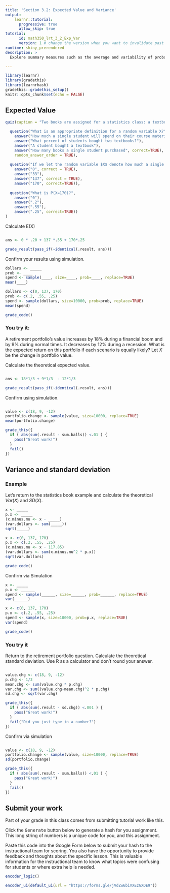 ```yaml
---
title: 'Section 3.2: Expected Value and Variance'
output: 
    learnr::tutorial:
      progressive: true
      allow_skip: true
tutorial:
      id: math350_lrt_3_2_Exp_Var
      version: 1 # change the version when you want to invalidate past progress
runtime: shiny_prerendered
description: > 
  Explore summary measures such as the average and variability of probability distributions. This theory applies to all probability distributions.

---
```


```r
library(learnr)
library(gradethis)
library(learnrhash)
gradethis::gradethis_setup()
knitr::opts_chunk$set(echo = FALSE)
```

## Expected Value
```r
quiz(caption = "Two books are assigned for a statistics class: a textbook costing $137 and its corresponding study guide costing $33. The university bookstore determined 20% of enrolled students do not buy either book, 55% buy the textbook only, and 25% buy both books, and these percentages are relatively constant from one term to another.", 
     
  question("What is an appropriate definition for a random variable X?",
    answer("How much a single student will spend on their course materials.", correct = TRUE),
    answer("What percent of students bought two textbooks?"),
    answer("A student bought a textbook"),
    answer("How many books a single student purchased", correct=TRUE),
    random_answer_order = TRUE), 
  
  question("If we let the random variable $X$ denote how much a single student will spend on their course materials, mark all the valid values of X.",
    answer("0", correct = TRUE),
    answer("33"),
    answer("137", correct = TRUE),
    answer("170", correct=TRUE)), 
  
  question("What is P(X=170)?",
    answer("0"),
    answer(".2"),
    answer(".55"),
    answer(".25", correct=TRUE))
)
```

Calculate E(X)

```r

```

```r
ans <- 0 * .20 + 137 *.55 + 170*.25

grade_result(pass_if(~identical(.result, ans)))
```

Confirm your results using simulation.

```r
dollars <- _____
prob <- ____
spend <- sample(____, size=____, prob=____, replace=TRUE)
mean(____)
```

```r
dollars <- c(0, 137, 170)
prob <- c(.2, .55, .25)
spend <- sample(dollars, size=10000, prob=prob, replace=TRUE)
mean(spend)
```

```r
grade_code()
```

### You try it:

A retirement portfolio's value increases by 18% during a financial boom and by 9% during normal times. It decreases by 12% during a recession. What is the expected return on this portfolio if each scenario is equally likely? Let $X$ be the change in portfolio value.

Calculate the theoretical expected value. 

```r

```

```r
ans <- 18*1/3 + 9*1/3  - 12*1/3

grade_result(pass_if(~identical(.result, ans)))
```

Confirm using simulation.

```r

```

```r
value <- c(18, 9, -12)
portfolio.change <- sample(value, size=10000, replace=TRUE)
mean(portfolio.change)

grade_this({
  if ( abs(sum(.result - sum.balls)) <.01 ) {
    pass("Great work!")
  }
  fail()
})

```


## Variance and standard deviation

### Example

Let's return to the statistics book example and calculate the theoretical $Var(X)$ and $SD(X)$. 

```r
x <- _____
p.x <- _____
(x.minus.mu <- x - _____)
(var.dollars <- sum(_____))
sqrt(_____)
```

```r
x <- c(0, 137, 170)
p.x <- c(.2, .55, .25)
(x.minus.mu <- x - 117.85)
(var.dollars <- sum(x.minus.mu^2 * p.x))
sqrt(var.dollars)
```

```r
grade_code()
```


Confirm via Simulation

```r
x <- _____
p.x <- ______
spend <- sample(______, size=______, prob=______, replace=TRUE)
var(______)
```

```r
x <- c(0, 137, 170)
p.x <- c(.2, .55, .25)
spend <- sample(x, size=10000, prob=p.x, replace=TRUE)
var(spend)
```

```r
grade_code()
```

### You try it

Return to the retirement portfolio question. Calculate the theoretical standard deviation. Use R as a calculator and don't round your answer. 

```r

```

```r
value.chg <- c(18, 9, -12)
p.chg <- 1/3
mean.chg <- sum(value.chg * p.chg)
var.chg <- sum((value.chg-mean.chg)^2 * p.chg)
sd.chg <- sqrt(var.chg)

grade_this({
  if ( abs(sum(.result - sd.chg)) <.001 ) {
    pass("Great work!")
  }
  fail("Did you just type in a number?")
})

```

Confirm via simulation

```r

```

```r
value <- c(18, 9, -12)
portfolio.change <- sample(value, size=10000, replace=TRUE)
sd(portfolio.change)

grade_this({
  if ( abs(sum(.result - sum.balls)) <.01 ) {
    pass("Great work!")
  }
  fail()
})

```

## Submit your work
Part of your grade in this class comes from submitting tutorial work like this. 

Click the <kbd>Generate</kbd> button below to generate a hash for you assignment. This long string of numbers is a unique code for you, and this assignment. 

Paste this code into the Google Form below to submit your hash to the instructional team for scoring. You also have the opportunity to provide feedback and thoughts about the specific lesson. This is valuable information for the instructional team to know what topics were confusing for students or where extra help is needed. 

```r
encoder_logic()
```

```r
encoder_ui(default_ui(url = "https://forms.gle/jVdZw6biVXEzGXDE9"))
```





